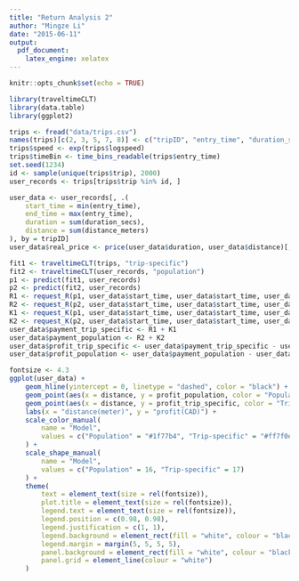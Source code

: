 ```yaml
---
title: "Return Analysis 2"
author: "Mingze Li"
date: "2015-06-11"
output:
  pdf_document:
    latex_engine: xelatex
---
```


```r
knitr::opts_chunk$set(echo = TRUE)
```

```r
library(traveltimeCLT)
library(data.table)
library(ggplot2)
```

```r
trips <- fread("data/trips.csv")
names(trips)[c(2, 3, 5, 7, 8)] <- c("tripID", "entry_time", "duration_secs", "distance_meters", "linkID")
trips$speed <- exp(trips$logspeed)
trips$timeBin <- time_bins_readable(trips$entry_time)
set.seed(1234)
id <- sample(unique(trips$trip), 2000)
user_records <- trips[trips$trip %in% id, ]
```

```r
user_data <- user_records[, .(
    start_time = min(entry_time),
    end_time = max(entry_time),
    duration = sum(duration_secs),
    distance = sum(distance_meters)
), by = tripID]
user_data$real_price <- price(user_data$duration, user_data$distance)[, 1]
```
```r
fit1 <- traveltimeCLT(trips, "trip-specific")
fit2 <- traveltimeCLT(user_records, "population")
p1 <- predict(fit1, user_records)
p2 <- predict(fit2, user_records)
R1 <- request_R(p1, user_data$start_time, user_data$start_time, user_data$distance, risk_free = 0)
R2 <- request_R(p2, user_data$start_time, user_data$start_time, user_data$distance, risk_free = 0)
K1 <- request_K(p1, user_data$start_time, user_data$start_time, user_data$distance, risk_free = 0)
K2 <- request_K(p2, user_data$start_time, user_data$start_time, user_data$distance, risk_free = 0)
user_data$payment_trip_specific <- R1 + K1
user_data$payment_population <- R2 + K2
user_data$profit_trip_specific <- user_data$payment_trip_specific - user_data$real_price
user_data$profit_population <- user_data$payment_population - user_data$real_price
```
```r
fontsize <- 4.3
ggplot(user_data) +
    geom_hline(yintercept = 0, linetype = "dashed", color = "black") +
    geom_point(aes(x = distance, y = profit_population, color = "Population", shape = "Population")) +
    geom_point(aes(x = distance, y = profit_trip_specific, color = "Trip-specific", shape = "Trip-specific")) +
    labs(x = "distance(meter)", y = "profit(CAD)") +
    scale_color_manual(
        name = "Model",
        values = c("Population" = "#1f77b4", "Trip-specific" = "#ff7f0e")
    ) +
    scale_shape_manual(
        name = "Model",
        values = c("Population" = 16, "Trip-specific" = 17)
    ) +
    theme(
        text = element_text(size = rel(fontsize)),
        plot.title = element_text(size = rel(fontsize)),
        legend.text = element_text(size = rel(fontsize)),
        legend.position = c(0.98, 0.98),
        legend.justification = c(1, 1),
        legend.background = element_rect(fill = "white", colour = "black"),
        legend.margin = margin(5, 5, 5, 5),
        panel.background = element_rect(fill = "white", colour = "black"),
        panel.grid = element_line(colour = "white")
    )
```
